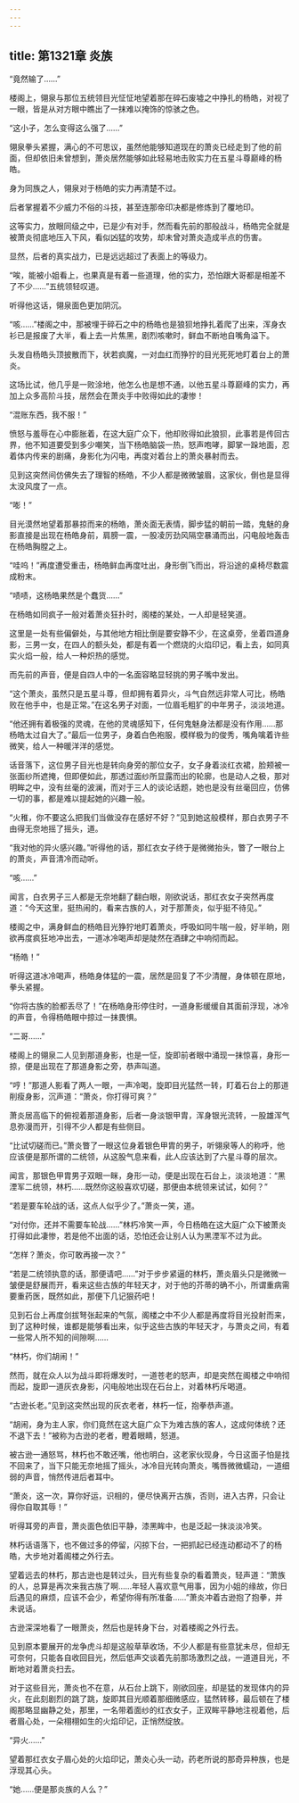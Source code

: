 ```yaml
---
---
---
```

title: 第1321章 炎族
---



“竟然输了……”

楼阁上，翎泉与那位五统领目光怔怔地望着那在碎石废墟之中挣扎的杨皓，对视了一眼，皆是从对方眼中瞧出了一抹难以掩饰的惊骇之色。

“这小子，怎么变得这么强了……”

翎泉拳头紧握，满心的不可思议，虽然他能够知道现在的萧炎已经走到了他的前面，但却依旧未曾想到，萧炎居然能够如此轻易地击败实力在五星斗尊巅峰的杨皓。

身为同族之人，翎泉对于杨皓的实力再清楚不过。

后者掌握着不少威力不俗的斗技，甚至连那帝印决都是修炼到了覆地印。

这等实力，放眼同级之中，已是少有对手，然而看先前的那般战斗，杨皓完全就是被萧炎彻底地压入下风，看似凶猛的攻势，却未曾对萧炎造成半点的伤害。

显然，后者的真实战力，已是远远超过了表面上的等级力。

“唉，能被小姐看上，也果真是有着一些道理，他的实力，恐怕跟大哥都是相差不了不少……”五统领轻叹道。

听得他这话，翎泉面色更加阴沉。

“咳……”楼阁之中，那被埋于碎石之中的杨皓也是狼狈地挣扎着爬了出来，浑身衣衫已是报废了大半，看上去一片焦黑，剧烈咳嗽时，鲜血不断地自嘴角溢下。

头发自杨皓头顶披散而下，状若疯魔，一对血红而狰狞的目光死死地盯着台上的萧炎。

这场比试，他几乎是一败涂地，他怎么也是想不通，以他五星斗尊巅峰的实力，再加上众多高阶斗技，居然会在萧炎手中败得如此的凄惨！

“混账东西，我不服！”

愤怒与羞辱在心中膨胀着，在这大庭广众下，他却败得如此狼狈，此事若是传回古界，他不知道要受到多少嘲笑，当下杨皓脑袋一热，怒声咆哮，脚掌一跺地面，忍着体内传来的剧痛，身影化为闪电，再度对着台上的萧炎暴射而去。

见到这突然间仿佛失去了理智的杨皓，不少人都是微微皱眉，这家伙，倒也是显得太没风度了一点。

“嘭！”

目光漠然地望着那暴掠而来的杨皓，萧炎面无表情，脚步猛的朝前一踏，鬼魅的身影直接是出现在杨皓身前，肩膀一震，一股凌厉劲风隔空暴涌而出，闪电般地轰击在杨皓胸膛之上。

“哇呜！”再度遭受重击，杨皓鲜血再度吐出，身形倒飞而出，将沿途的桌椅尽数震成粉末。

“啧啧，这杨皓果然是个蠢货……”

在杨皓如同疯子一般对着萧炎狂扑时，阁楼的某处，一人却是轻笑道。

这里是一处有些偏僻处，与其他地方相比倒是要安静不少，在这桌旁，坐着四道身影，三男一女，在四人的额头处，都是有着一个燃烧的火焰印记，看上去，如同真实火焰一般，给人一种炽热的感觉。

而先前的声音，便是自四人中的一名面容略显轻挑的男子嘴中发出。

“这个萧炎，虽然只是五星斗尊，但却拥有着异火，斗气自然远非常人可比，杨皓败在他手中，也是正常。”在这名男子对面，一位眉毛粗犷的中年男子，淡淡地道。

“他还拥有着极强的灵魂，在他的灵魂感知下，任何鬼魅身法都是没有作用……那杨皓太过自大了。”最后一位男子，身着白色袍服，模样极为的俊秀，嘴角噙着许些微笑，给人一种暖洋洋的感觉。

话音落下，这位男子目光也是转向身旁的那位女子，女子身着淡红衣裙，脸颊被一张面纱所遮掩，但即便如此，那透过面纱所显露而出的轮廓，也是动人之极，那对明眸之中，没有丝毫的波澜，而对于三人的谈论话题，她也是没有丝毫回应，仿佛一切的事，都是难以提起她的兴趣一般。

“火稚，你不要这么把我们当做没存在感好不好？”见到她这般模样，那白衣男子不由得无奈地摇了摇头，道。

“我对他的异火感兴趣。”听得他的话，那红衣女子终于是微微抬头，瞥了一眼台上的萧炎，声音清冷而动听。

“咳……”

闻言，白衣男子三人都是无奈地翻了翻白眼，刚欲说话，那红衣女子突然再度道：“今天这里，挺热闹的，看来古族的人，对于那萧炎，似乎挺不待见。”

楼阁之中，满身鲜血的杨皓目光狰狞地盯着萧炎，呼吸如同牛喘一般，好半晌，刚欲再度疯狂地冲出去，一道冰冷喝声却是陡然在酒肆之中响彻而起。

“杨皓！”

听得这道冰冷喝声，杨皓身体猛的一震，居然是回复了不少清醒，身体顿在原地，拳头紧握。

“你将古族的脸都丢尽了！”在杨皓身形停住时，一道身影缓缓自其面前浮现，冰冷的声音，令得杨皓眼中掠过一抹畏惧。

“二哥……”

楼阁上的翎泉二人见到那道身影，也是一怔，旋即前者眼中涌现一抹惊喜，身形一掠，便是出现在了那道身影之旁，恭声叫道。

“哼！”那道人影看了两人一眼，一声冷喝，旋即目光猛然一转，盯着石台上的那道削瘦身影，沉声道：“萧炎，你打得可爽？”

萧炎居高临下的俯视着那道身影，后者一身淡银甲胄，浑身银光流转，一股雄浑气息弥漫而开，引得不少人都是有些侧目。

“比试切磋而已。”萧炎瞥了一眼这位身着银色甲胄的男子，听翎泉等人的称呼，他应该便是那所谓的二统领，从这股气息来看，此人应该达到了六星斗尊的层次。

闻言，那银色甲胄男子双眼一眯，身形一动，便是出现在石台上，淡淡地道：“黑湮军二统领，林朽……既然你这般喜欢切磋，那便由本统领来试试，如何？”

“若是要车轮战的话，这点人似乎少了。”萧炎一笑，道。

“对付你，还并不需要车轮战……”林朽冷笑一声，今日杨皓在这大庭广众下被萧炎打得如此凄惨，若是他不出面的话，恐怕还会让别人认为黑湮军不过为此。

“怎样？萧炎，你可敢再接一次？”

“若是二统领执意的话，那便请吧……”对于步步紧逼的林朽，萧炎眉头只是微微一皱便是舒展而开，看来这些古族的年轻天才，对于他的芥蒂的确不小，所谓重病需要重药医，既然如此，那便下几记狠药吧！

见到石台上再度剑拔弩张起来的气氛，阁楼之中不少人都是再度将目光投射而来，到了这种时候，谁都是能够看出来，似乎这些古族的年轻天才，与萧炎之间，有着一些常人所不知的间隙啊……

“林朽，你们胡闹！”

然而，就在众人以为战斗即将爆发时，一道苍老的怒声，却是突然在阁楼之中响彻而起，旋即一道灰衣身影，闪电般地出现在石台上，对着林朽斥喝道。

“古逊长老。”见到这突然出现的灰衣老者，林朽一怔，抱拳恭声道。

“胡闹，身为主人家，你们竟然在这大庭广众下为难古族的客人，这成何体统？还不退下去！”被称为古逊的老者，瞪着眼睛，怒道。

被古逊一通怒骂，林朽也不敢还嘴，他也明白，这老家伙现身，今日这面子怕是找不回来了，当下只能无奈地摇了摇头，冰冷目光转向萧炎，嘴唇微微蠕动，一道细弱的声音，悄然传进后者耳中。

“萧炎，这一次，算你好运，识相的，便尽快离开古族，否则，进入古界，只会让得你自取其辱！”

听得耳旁的声音，萧炎面色依旧平静，漆黑眸中，也是泛起一抹淡淡冷笑。

林朽话语落下，也不做过多的停留，闪掠下台，一把抓起已经连动都动不了的杨皓，大步地对着阁楼之外行去。

望着远去的林朽，那古逊也是转过头，目光有些复杂的看着萧炎，轻声道：“萧族的人，总算是再次来我古族了啊……年轻人喜欢意气用事，因为小姐的缘故，你日后遇见的麻烦，应该不会少，希望你得有所准备……”萧炎冲着古逊抱了抱拳，并未说话。

古逊深深地看了一眼萧炎，然后也是转身下台，对着楼阁之外行去。

见到原本要展开的龙争虎斗却是这般草草收场，不少人都是有些意犹未尽，但却无可奈何，只能各自收回目光，然后低声交谈着先前那场激烈之战，一道道目光，不断地对着萧炎扫去。

对于这些目光，萧炎也不在意，从石台上跳下，刚欲回座，却是猛的发现体内的异火，在此刻剧烈的跳了跳，旋即其目光顺着那细微感应，猛然转移，最后顿在了楼阁那略显幽静之处，那里，一名带着面纱的红衣女子，正双眸平静地注视着他，后者眉心处，一朵栩栩如生的火焰印记，正悄然绽放。

“异火……”

望着那红衣女子眉心处的火焰印记，萧炎心头一动，药老所说的那奇异种族，也是浮现其心头。

“她……便是那炎族的人么？”